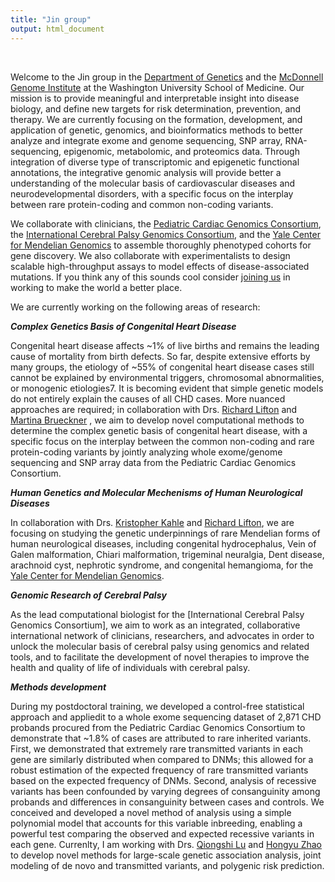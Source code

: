 ```yaml
---
title: "Jin group"
output: html_document
---
```


<link rel="stylesheet" href="styles.css" type="text/css">

<br> 

Welcome to the Jin group in the [Department of Genetics](http://genetics.wustl.edu/) and the [McDonnell Genome Institute](https://www.genome.wustl.edu/) at the Washington University School of Medicine. Our mission is to provide meaningful and interpretable insight into disease biology, and define new targets for risk determination, prevention, and therapy. We are currently focusing on the formation, development, and application of genetic, genomics, and bioinformatics methods to better analyze and integrate exome and genome sequencing, SNP array, RNA-sequencing, epigenomic, metabolomic, and proteomics data. Through integration of diverse type of transcriptomic and epigenetic functional annotations, the integrative genomic analysis will provide better a understanding of the molecular basis of cardiovascular diseases and neurodevelopmental disorders, with a specific focus on the interplay between rare protein-coding and common non-coding variants. 

We collaborate with clinicians, the [Pediatric Cardiac Genomics Consortium](https://benchtobassinet.com/?page_id=36), the [International Cerebral Palsy Genomics Consortium](https://icpgc.org/), and the [Yale Center for Mendelian Genomics](https://medicine.yale.edu/keck/ycga/) to assemble thoroughly phenotyped cohorts for gene discovery. We also collaborate with experimentalists to design scalable high-throughput assays to model effects of disease-associated mutations. If you think any of this sounds cool consider [joining us](./careers.html) in working to make the world a better place.

 We are currently working on the following areas of research:

***Complex Genetics Basis of Congenital Heart Disease***

Congenital heart disease affects ~1% of live births and remains the leading cause of mortality from birth defects. So far, despite extensive efforts by many groups, the etiology of ~55% of congenital heart disease cases still cannot be explained by environmental triggers, chromosomal abnormalities, or monogenic etiologies7. It is becoming evident that simple genetic models do not entirely explain the causes of all CHD cases. More nuanced approaches are required; in collaboration with Drs. [Richard Lifton](https://www.rockefeller.edu/our-scientists/heads-of-laboratories/1139-richard-p-lifton/) and [Martina Brueckner](https://medicine.yale.edu/lab/brueckner/) , we aim to develop novel computational methods to determine the complex genetic basis of congenital heart disease, with a specific focus on the interplay between the common non-coding and rare protein-coding variants by jointly analyzing whole exome/genome sequencing and SNP array data from the Pediatric Cardiac Genomics Consortium.

***Human Genetics and Molecular Mechenisms of Human Neurological Diseases*** 

In collaboration with Drs. [Kristopher Kahle](https://medicine.yale.edu/lab/kahle/) and [Richard Lifton](https://www.rockefeller.edu/our-scientists/heads-of-laboratories/1139-richard-p-lifton/), we are focusing on studying the genetic underpinnings of rare Mendelian forms of human neurological diseases, including congenital hydrocephalus, Vein of Galen malformation, Chiari malformation, trigeminal neuralgia, Dent disease, arachnoid cyst, nephrotic syndrome, and congenital hemangioma, for the [Yale Center for Mendelian Genomics](http://mendelian.org/).

***Genomic Research of Cerebral Palsy***

As the lead computational biologist for the [International Cerebral Palsy Genomics Consortium], we aim to work as an integrated, collaborative international network of clinicians, researchers, and advocates in order to unlock the molecular basis of cerebral palsy using genomics and related tools, and to facilitate the development of novel therapies to improve the health and quality of life of individuals with cerebral palsy.

***Methods development***

During my postdoctoral training, we developed a control-free statistical approach and appliedit to a whole exome sequencing dataset of 2,871 CHD probands procured from the Pediatric Cardiac Genomics Consortium to demonstrate that ~1.8% of cases are attributed to rare inherited variants. First, we demonstrated that extremely rare transmitted variants in each gene are similarly distributed when compared to DNMs; this allowed for a robust estimation of the expected frequency of rare transmitted variants based on the expected frequency of DNMs. Second, analysis of recessive variants has been confounded by varying degrees of consanguinity among probands and differences in consanguinity between cases and controls. We conceived and developed a novel method of analysis using a simple polynomial model that accounts for this variable inbreeding, enabling a powerful test comparing the observed and expected recessive variants in each gene. Currenlty, I am working with Drs. [Qiongshi Lu](https://qlu-lab.org/) and [Hongyu Zhao](http://zhaocenter.org/) to develop novel methods for large-scale genetic association analysis, joint modeling of de novo and transmitted variants, and polygenic risk prediction.
